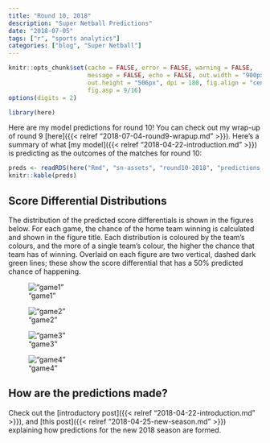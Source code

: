 ```yaml
---
title: "Round 10, 2018"
description: "Super Netball Predictions"
date: "2018-07-05"
tags: ["r", "sports analytics"]
categories: ["blog", "Super Netball"]
---
```


<!-- Time-stamp: <2018-07-05 20:53:10 (slane)> -->

```r
knitr::opts_chunk$set(cache = FALSE, error = FALSE, warning = FALSE,
                      message = FALSE, echo = FALSE, out.width = "900px",
                      out.height = "506px", dpi = 180, fig.align = "center",
                      fig.asp = 9/16)
options(digits = 2)

```

```r
library(here)

```

Here are my model predictions for round 10! You can check out my wrap-up of round 9 [here]({{< relref "2018-07-04-round9-wrapup.md" >}}). Here's a summary of what [my model]({{< relref "2018-04-22-introduction.md" >}}) is predicting as the outcomes of the matches for round 10:

```r
preds <- readRDS(here("Rmd", "sn-assets", "round10-2018", "predictions.rds"))
knitr::kable(preds)

```

## Score Differential Distributions

The distribution of the predicted score differentials is shown in the figures below. For each game, the chance of the home team winning is calculated and shown in the figure title. Each distribution is coloured by the team's colours, and the more of a single team's colour, the higher the chance that team has of winning. Overlaid on each figure are two vertical, dashed dark green lines; these show the score differential that has a 50% predicted chance of happening.

!["game1"](sn-assets/round10-2018/game-1.png)

!["game2"](sn-assets/round10-2018/game-2.png)

!["game3"](sn-assets/round10-2018/game-3.png)

!["game4"](sn-assets/round10-2018/game-4.png)

## How are the predictions made?

Check out the [introductory post]({{< relref "2018-04-22-introduction.md" >}}), and [this post]({{< relref "2018-04-25-new-season.md" >}}) explaining how predictions for the new 2018 season are formed.
